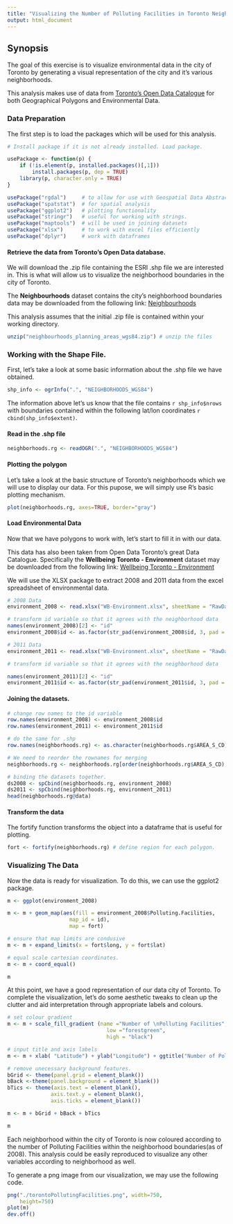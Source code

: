 ```yaml
---
title: "Visualizing the Number of Polluting Facilities in Toronto Neighborhoods"
output: html_document
---
```

  
    
## Synopsis  

The goal of this exercise is to visualize environmental data in the city of Toronto by generating a visual representation of the city and it's various neighborhoods. 

This analysis makes use of data from [Toronto's Open Data Catalogue](www1.toronto.ca/wps/portal/contentonly?vgnextoid=1a66e03bb8d1e310VgnVCM10000071d60f89RCRD) for both Geographical Polygons and Environmental Data. 
  
    
### Data Preparation  

The first step is to load the packages which will be used for this analysis.

```r

# Install package if it is not already installed. Load package.

usePackage <- function(p) {
    if (!is.element(p, installed.packages()[,1]))
        install.packages(p, dep = TRUE)
    library(p, character.only = TRUE)
}

usePackage("rgdal")     # to allow for use with Geospatial Data Abstraction Library (GDAL).
usePackage("spatstat")  # for spatial analysis
usePackage("ggplot2")   # plotting functionality
usePackage("stringr")   # useful for working with strings.
usePackage("maptools")  # will be used in joining datasets
usePackage("xlsx")      # to work with excel files efficiently
usePackage("dplyr")     # work with dataframes
```
  
    
#### Retrieve the data from Toronto's Open Data database.

We will download the .zip file containing the ESRI .shp file we are interested in. This is what will allow us to visualize the neighborhood boundaries in the city of Toronto.

The **Neighbourhoods** dataset contains the city's neighborhood boundaries data may be downloaded from the following link: [Neighbourhoods](http://opendata.toronto.ca/gcc/neighbourhoods_planning_areas_wgs84.zip)  

This analysis assumes that the initial .zip file is contained within your working directory.

```r
unzip("neighbourhoods_planning_areas_wgs84.zip") # unzip the files
```
  
  
### Working with the Shape File. 

First, let's take a look at some basic information about the .shp file we have obtained. 

```r
shp_info <- ogrInfo(".", "NEIGHBORHOODS_WGS84")
```

The information above let's us know that the file contains `r shp_info$nrows` with boundaries contained within the following lat/lon coordinates `r cbind(shp_info$extent)`.
  
    
#### Read in the .shp file

```r
neighborhoods.rg <- readOGR(".", "NEIGHBORHOODS_WGS84")
```
  
    
#### Plotting the polygon

Let's take a look at the basic structure of Toronto's neighborhoods which we will use to display our data. For this pupose, we will simply use R's basic plotting mechanism. 

```r
plot(neighborhoods.rg, axes=TRUE, border="gray")
```


  
#### Load Environmental Data

Now that we have polygons to work with, let's start to fill it in with our data.

This data has also been taken from Open Data Toronto's great Data Catalogue. Specifically the **Wellbeing Toronto - Environment** dataset may be downloaded from the following link: [Wellbeing Toronto - Environment](http://www1.toronto.ca/wps/portal/contentonly?vgnextoid=67f6d05685a0c410VgnVCM10000071d60f89RCRD&vgnextchannel=74a6e03bb8d1e310VgnVCM10000071d60f89RCRD)

We will use the XLSX package to extract 2008 and 2011 data from the excel spreadsheet of environmental data. 

```r

# 2008 Data
environment_2008 <- read.xlsx("WB-Environment.xlsx", sheetName = "RawData-Ref Period 2008")

# transform id variable so that it agrees with the neighborhood data
names(environment_2008)[2] <- "id"
environment_2008$id <- as.factor(str_pad(environment_2008$id, 3, pad = "0"))

# 2011 Data
environment_2011 <- read.xlsx("WB-Environment.xlsx", sheetName = "RawData-Ref Period 2011")

# transform id variable so that it agrees with the neighborhood data

names(environment_2011)[2] <- "id"
environment_2011$id <- as.factor(str_pad(environment_2011$id, 3, pad = "0"))

```
  
    
#### Joining the datasets.

```r
# change row names to the id variable
row.names(environment_2008) <- environment_2008$id
row.names(environment_2011) <- environment_2011$id

# do the same for .shp
row.names(neighborhoods.rg) <- as.character(neighborhoods.rg$AREA_S_CD)

# We need to reorder the rownames for merging
neighborhoods.rg <- neighborhoods.rg[order(neighborhoods.rg$AREA_S_CD), ]

# binding the datasets together.
ds2008 <- spCbind(neighborhoods.rg, environment_2008)
ds2011 <- spCbind(neighborhoods.rg, environment_2011)
head(neighborhoods.rg@data)
```
  
   
#### Transform the data

The fortify function transforms the object into a dataframe that is useful for plotting. 

```r
fort <- fortify(neighborhoods.rg) # define region for each polygon.
```


### Visualizing The Data

Now the data is ready for visualization. To do this, we can use the ggplot2 package. 

```r
m <- ggplot(environment_2008) 

m <- m + geom_map(aes(fill = environment_2008$Polluting.Facilities, 
                    map_id = id), 
                    map = fort)

# ensure that map limits are condusive
m <- m + expand_limits(x = fort$long, y = fort$lat) 

# equal scale cartesian coordinates.
m <- m + coord_equal() 

m

```
At this point, we have a good representation of our data city of Toronto. To complete the visualization, let's do some aesthetic tweaks to clean up the clutter and aid interpretation through appropriate labels and colours.

```r
# set colour gradient
m <- m + scale_fill_gradient (name ="Number of \nPolluting Facilities",
                                low ="forestgreen", 
                                high = "black")  

# input title and axis labels
m <- m + xlab( "Latitude") + ylab("Longitude") + ggtitle("Number of Polluting Facilities \nby Neighborhood 2008")

# remove unecessary background features.
bGrid <- theme(panel.grid = element_blank())
bBack <-theme(panel.background = element_blank())
bTics <- theme(axis.text = element_blank(), 
              axis.text.y = element_blank(), 
              axis.ticks = element_blank())

m <- m + bGrid + bBack + bTics 

m

```

Each neighborhood within the city of Toronto is now coloured according to the number of Polluting Facilities within the neighborhood boundaries(as of 2008). This analysis could be easily reproduced to visualize any other variables according to neighborhood as well.

To generate a png image from our visualization, we may use the following code. 

```r
png("./torontoPollutingFacilities.png", width=750, 
    height=750)
plot(m)
dev.off()
```

